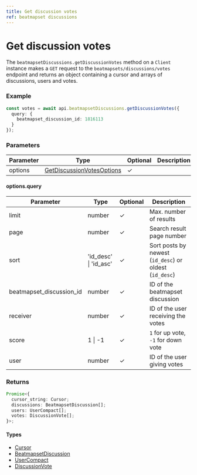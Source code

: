 ```yaml
---
title: Get discussion votes
ref: beatmapset discussions
---
```


# Get discussion votes

The `beatmapsetDiscussions.getDiscussionVotes` method on a `Client` instance makes a `GET` request to the `beatmapsets/discussions/votes` endpoint and returns an object containing a cursor and arrays of discussions, users and votes.

### Example

```ts
const votes = await api.beatmapsetDiscussions.getDiscussionVotes({
  query: {
    beatmapset_discussion_id: 1816113
  }
});
```

### Parameters

| Parameter | Type                                                                 | Optional | Description |
| --------- | -------------------------------------------------------------------- | -------- | ----------- |
| options   | [GetDiscussionVotesOptions](/references/get-dicussion-votes-options) | ✓        |             |

#### options.query

| Parameter                | Type                  | Optional | Description                                            |
| ------------------------ | --------------------- | -------- | ------------------------------------------------------ |
| limit                    | number                | ✓        | Max. number of results                                 |
| page                     | number                | ✓        | Search result page number                              |
| sort                     | 'id_desc' \| 'id_asc' | ✓        | Sort posts by newest (`id_desc`) or oldest (`id_desc`) |
| beatmapset_discussion_id | number                | ✓        | ID of the beatmapset discussion                        |
| receiver                 | number                | ✓        | ID of the user receiving the votes                     |
| score                    | 1 \| -1               | ✓        | `1` for up vote, `-1` for down vote                    |
| user                     | number                | ✓        | ID of the user giving votes                            |

### Returns

```ts
Promise<{
  cursor_string: Cursor;
  discussions: BeatmapsetDiscussion[];
  users: UserCompact[];
  votes: DiscussionVote[];
}>;
```

#### Types

- [Cursor](/references/cursor)
- [BeatmapsetDiscussion](/references/beatmapset-discussion)
- [UserCompact](/references/user-compact)
- [DiscussionVote](/references/discussion-vote)
